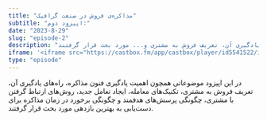 ```yaml
---
title: "مذاکره‌ی فروش در صنعت گرافیک"
subtitle: "اپیزود دوم:"
date: "2023-8-29"
slug: "episode-2"
description: "در این اپیزود موضوعاتی همچون اهمیت یادگیری فنون مذاکره، راه‌های یادگیری آن، تعریف فروش به مشتری و... مورد بحث قرار گرفتند."
iframe: '<iframe src="https://castbox.fm/app/castbox/player/id5541522/id627984883?v=8.22.11&autoplay=0&hide_list=1" frameborder="0" width="100%" height="200"></iframe>'
type: "episode"
---
```


در این اپیزود موضوعاتی همچون اهمیت یادگیری فنون مذاکره، راه‌های یادگیری آن، تعریف فروش به مشتری، تکنیک‌های معامله، ایجاد تعامل جدید، روش‌های ارتباط گرفتن با مشتری، چگونگی پرسش‌های هدفمند و چگونگی برخورد در زمان مذاکره برای دست‌یابی به بهترین بازدهی مورد بحث قرار گرفتند.
